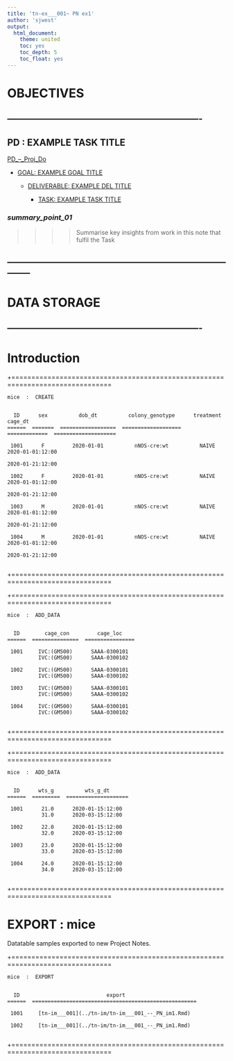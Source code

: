 ```yaml
---
title: 'tn-ex___001~ PN ex1'
author: 'sjwest'
output:
  html_document:
    theme: united
    toc: yes
    toc_depth: 5
    toc_float: yes
---
```




# OBJECTIVES



----------------------------------------------------------------
----------------------------------------------------------------



## PD : EXAMPLE TASK TITLE


[PD_--_Proj_Do](../../PD_--_Proj_Do.Rmd)


* [GOAL: EXAMPLE GOAL TITLE](../../PD_--_Proj_Do.Rmd#goal-example-goal-title)

    + [DELIVERABLE: EXAMPLE DEL TITLE](../../PD_--_Proj_Do.Rmd#deliverable-example-del-title)

        - [TASK: EXAMPLE TASK TITLE](../../PD_--_Proj_Do.Rmd#task-example-task-title)



### _summary_point_01_

>>>>
>>>> Summarise key insights from work in this note that fulfil the Task
>>>>



--------------------------------------------------------------------------------
--------------------------------------------------------------------------------



# DATA STORAGE


----------------------------------------------------------------
----------------------------------------------------------------



# Introduction

















+===============================================================================


    mice  :  CREATE


      ID      sex          dob_dt          colony_genotype      treatment           cage_dt        
    ======  =======  ==================  ===================  =============  ====================  

     1001      F         2020-01-01          nNOS-cre:wt          NAIVE        2020-01-01:12:00    
                                                                               2020-01-21:12:00    
                                                                                                   
     1002      F         2020-01-01          nNOS-cre:wt          NAIVE        2020-01-01:12:00    
                                                                               2020-01-21:12:00    
                                                                                                   
     1003      M         2020-01-01          nNOS-cre:wt          NAIVE        2020-01-01:12:00    
                                                                               2020-01-21:12:00    
                                                                                                   
     1004      M         2020-01-01          nNOS-cre:wt          NAIVE        2020-01-01:12:00    
                                                                               2020-01-21:12:00    
                                                                                                   

+===============================================================================

+===============================================================================


    mice  :  ADD_DATA


      ID        cage_con         cage_loc      
    ======  ===============  ================  

     1001     IVC:(GM500)      SAAA-0300101    
              IVC:(GM500)      SAAA-0300102    
                                               
     1002     IVC:(GM500)      SAAA-0300101    
              IVC:(GM500)      SAAA-0300102    
                                               
     1003     IVC:(GM500)      SAAA-0300101    
              IVC:(GM500)      SAAA-0300102    
                                               
     1004     IVC:(GM500)      SAAA-0300101    
              IVC:(GM500)      SAAA-0300102    
                                               

+===============================================================================


+===============================================================================


    mice  :  ADD_DATA


      ID      wts_g          wts_g_dt        
    ======  =========  ====================  

     1001      21.0      2020-01-15:12:00    
               31.0      2020-03-15:12:00    

     1002      22.0      2020-01-15:12:00    
               32.0      2020-03-15:12:00    
                                             
     1003      23.0      2020-01-15:12:00    
               33.0      2020-03-15:12:00    
                                             
     1004      24.0      2020-01-15:12:00    
               34.0      2020-03-15:12:00    
                                             

+===============================================================================



# EXPORT : mice


Datatable samples exported to new Project Notes.


+===============================================================================


    mice  :  EXPORT


      ID                            export                         
    ======  =====================================================  

     1001     [tn-im___001](../tn-im/tn-im___001_--_PN_im1.Rmd)    
                                                                   
     1002     [tn-im___001](../tn-im/tn-im___001_--_PN_im1.Rmd)    
                                                                   

+===============================================================================
















